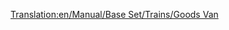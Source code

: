 [[Translation:en/Manual/Base Set/Trains/Goods Van]]
{{pl/Manual/Base Set/Trains/Wagony|Name=Wagon towarowy
|NormalCost=£1,484 ($2,968)
|NormalWeight=21 / 33 t
|Picture=[[File:en/Manual/Base Set/Trains/Goodsvan.png]]
|NormalCapacity=25 skrzyń z towarami
|MonoCost=£1,484 ($2,968)
|MonoWeight=21 / 36 t
|MonoCapacity=30 crates of goods
|MagCost=£1,484 ($2,968)
|MagWeight=21 / 37 t
|MagCapacity=32 crates of goods
|Description=[[pl/Manual/Base Set/Trains/Wagon towarowy|Goods Van]] nadaje się do [[pl/Manual/Base Set/Cargos/Towary|Goods]]. Ten wagon jest dostępny w klimatach [[pl/Manual/Klimat#umiarkowany | Temperate]], [[pl/Manual/Klimat#arktyczny | Sub-Arctic]] i [[pl/Manual/Klimat#tropikalny | Sub-Tropical]] .
}}